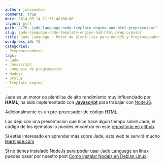 ```yaml
---
author: jansanchez
comments: true
date: 2014-03-14 21:31:48+00:00
layout: post
path: "/70--jade-language-node-template-engine-and-html-preprocessor"
slug: jade-language-node-template-engine-and-html-preprocessor
title: Jade Language - Motor de plantillas para nodeJS y Preprocesador HTML
wordpress_id: 70
categories:
- Preprocesadores
tags:
- Jade
- Javascript
- Lenguaje de programación
- Nodejs
- Stylus
- Template engine
---
```


Jade es un motor de plantillas de alto rendimiento muy influenciado por **HAML**, ha sido implementado con [**Javascript**](/tag/javascript/) para trabajar con [NodeJS](/tag/nodejs/).

Adicionalmente es un pre-procesador de código [HTML](/tag/html/).

Los dejo con una presentación que hice hace algún tiempo sobre Jade, el código de los ejemplos lo puedes encontrar en este [repositorio en github](https://github.com/jansanchez/jade-examples).

<Speakerdeck id="f0a8cbd01dce0131047b4ece5468c54b"/>

Si estás interesado en aprender más sobre Jade, esta web te servirá mucho [learnjade.com](http://www.learnjade.com/)

Si no tienes instalado NodeJs para poder usar Jade Language en linux puedes pasar por nuestro post [Como instalar Nodejs en Debian Linux](/232--como-instalar-nodejs-debian-linux).